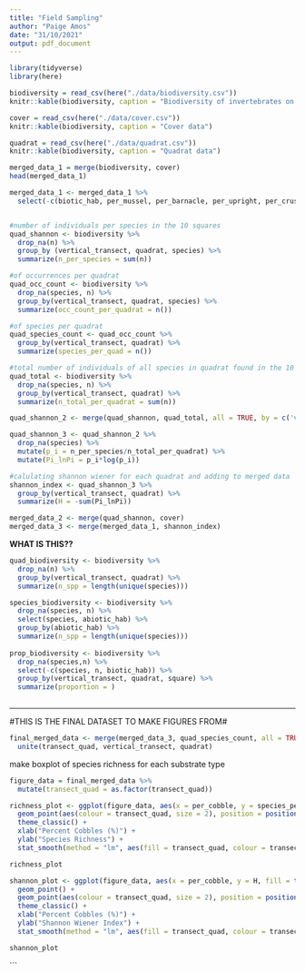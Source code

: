 ```yaml
---
title: "Field Sampling"
author: "Paige Amos"
date: "31/10/2021"
output: pdf_document
---
```


```r
library(tidyverse)
library(here)
```

```r
biodiversity = read_csv(here("./data/biodiversity.csv"))
knitr::kable(biodiversity, caption = "Biodiversity of invertebrates on various substrates")

cover = read_csv(here("./data/cover.csv"))
knitr::kable(biodiversity, caption = "Cover data")

quadrat = read_csv(here("./data/quadrat.csv"))
knitr::kable(biodiversity, caption = "Quadrat data")
```

```r
merged_data_1 = merge(biodiversity, cover)
head(merged_data_1)

merged_data_1 <- merged_data_1 %>%
  select(-c(biotic_hab, per_mussel, per_barnacle, per_upright, per_crust, num_snail, num_crab))


#number of individuals per species in the 10 squares
quad_shannon <- biodiversity %>%
  drop_na(n) %>%
  group_by (vertical_transect, quadrat, species) %>%
  summarize(n_per_species = sum(n))

#of occurrences per quadrat
quad_occ_count <- biodiversity %>%
  drop_na(species, n) %>%
  group_by(vertical_transect, quadrat, species) %>%
  summarize(occ_count_per_quadrat = n())

#of species per quadrat
quad_species_count <- quad_occ_count %>%
  group_by(vertical_transect, quadrat) %>% 
  summarize(species_per_quad = n())

#total number of individuals of all species in quadrat found in the 10 squares
quad_total <- biodiversity %>%
  drop_na(species, n) %>%
  group_by(vertical_transect, quadrat) %>%
  summarize(n_total_per_quadrat = sum(n))

quad_shannon_2 <- merge(quad_shannon, quad_total, all = TRUE, by = c('vertical_transect', 'quadrat'))

quad_shannon_3 <- quad_shannon_2 %>%
  drop_na(species) %>%
  mutate(p_i = n_per_species/n_total_per_quadrat) %>%
  mutate(Pi_lnPi = p_i*log(p_i))

#calulating shannon wiener for each quadrat and adding to merged data
shannon_index <- quad_shannon_3 %>%
  group_by(vertical_transect, quadrat) %>%
  summarize(H = -sum(Pi_lnPi))

merged_data_2 <- merge(quad_shannon, cover)
merged_data_3 <- merge(merged_data_1, shannon_index)


```
**WHAT IS THIS??**
```r
quad_biodiversity <- biodiversity %>%
  drop_na(n) %>%
  group_by(vertical_transect, quadrat) %>%
  summarize(n_spp = length(unique(species)))

species_biodiversity <- biodiversity %>%
  drop_na(species, n) %>%
  select(species, abiotic_hab) %>%
  group_by(abiotic_hab) %>%
  summarize(n_spp = length(unique(species)))
  
prop_biodiversity <- biodiversity %>%
  drop_na(species,n) %>%
  select(-c(species, n, biotic_hab)) %>%
  group_by(vertical_transect, quadrat, square) %>%
  summarize(proportion = )
  
```
****


#THIS IS THE FINAL DATASET TO MAKE FIGURES FROM#
```r
final_merged_data <- merge(merged_data_3, quad_species_count, all = TRUE, by = c('vertical_transect', 'quadrat')) %>%
  unite(transect_quad, vertical_transect, quadrat)

```

make boxplot of species richness for each substrate type

```r
figure_data = final_merged_data %>%
  mutate(transect_quad = as.factor(transect_quad))

richness_plot <- ggplot(figure_data, aes(x = per_cobble, y = species_per_quad, fill = transect_quad)) +
  geom_point(aes(colour = transect_quad, size = 2), position = position_jitterdodge()) +
  theme_classic() +
  xlab("Percent Cobbles (%)") +
  ylab("Species Richness") +
  stat_smooth(method = "lm", aes(fill = transect_quad, colour = transect_quad))

richness_plot
```
```r
shannon_plot <- ggplot(figure_data, aes(x = per_cobble, y = H, fill = transect_quad)) +
  geom_point() +
  geom_point(aes(colour = transect_quad, size = 2), position = position_jitterdodge()) +
  theme_classic() +
  xlab("Percent Cobbles (%)") +
  ylab("Shannon Wiener Index") +
  stat_smooth(method = "lm", aes(fill = transect_quad, colour = transect_quad))

shannon_plot
```
  
```

